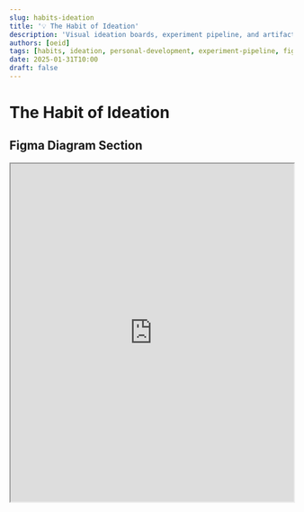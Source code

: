 ```yaml
---
slug: habits-ideation
title: '💡 The Habit of Ideation'
description: 'Visual ideation boards, experiment pipeline, and artifact development for habit development and personal growth'
authors: [oeid]
tags: [habits, ideation, personal-development, experiment-pipeline, figma, artifacts, ideas, initiatives, priorities, motivation-board, vision-board]
date: 2025-01-31T10:00
draft: false
---
```


# The Habit of Ideation

## Figma Diagram Section

<iframe 
  style={{ border: "1px solid rgba(0, 0, 0, 0.1)" }} 
  width="100%" 
  height="600" 
  src="https://embed.figma.com/board/reFUj3lFudhquKldnUw9dL/The-Habit-Board?node-id=5-45&t=2pknN2JN8uhQROn2-4&embed-host=share" 
  allowFullScreen
/>

## Questions

- How do I capture and organize my ideas effectively?
- What's the difference between ideas, initiatives, and priorities?
- Where do projects fit into my ideation process?
- How do my different goals interlace and connect?
- What artifacts should I create to support my ideation process?

## Decision

Ideation is essential for capturing thoughts, organizing concepts, and developing a systematic approach to idea management. Visual ideation boards and artifact development help transform abstract thoughts into concrete, actionable plans. This habit enables better decision-making, goal alignment, and personal growth by providing structured ways to capture, organize, and develop ideas.

## Strategy

I strategically approach ideation by:
- Using visual boards in Figma to capture and organize different types of content
- Distinguishing between ideas, initiatives, and priorities
- Creating motivational and vision boards to support goal achievement
- Developing experiment pipelines to test and validate concepts
- Capturing artifacts that support ongoing ideation and development

## The Kinds of Action Items

**Note**: The hashtags from this section will be used to categorize specific action items later in the document.

### #ideation/artifact-capture
- Capture ideas, initiatives, and priorities in organized boards
- Create motivational boards and vision boards
- Develop artifacts that support ideation and goal achievement
- Strategic Questions / Ask Yourself:
  - What's the difference between ideas, initiatives, and priorities?
  - Where do projects fit into this ideation process?
  - What artifacts should I create to support my thinking?

### #ideation/visual-organization
- Use Figma boards to organize and visualize concepts
- Create experiment pipelines for testing ideas
- Develop visual representations of goals and connections
- Strategic Questions / Ask Yourself:
  - How do my different goals interlace and connect?
  - What visual organization helps me think more clearly?
  - How can I better represent complex ideas visually?

### #ideation/goal-diagramming
- Flush out vision boards with goals and objectives
- Diagram how different goals connect and support each other
- Create motivational content to support goal achievement
- Strategic Questions / Ask Yourself:
  - How do my different goals interlace?
  - What motivational content supports my goal achievement?
  - How can I better visualize my goal relationships?

## Specific Action Items

- [ ] Capture my motivational things here #ideation/artifact-capture
- [ ] Flush out my vision board with my goals #ideation/goal-diagramming